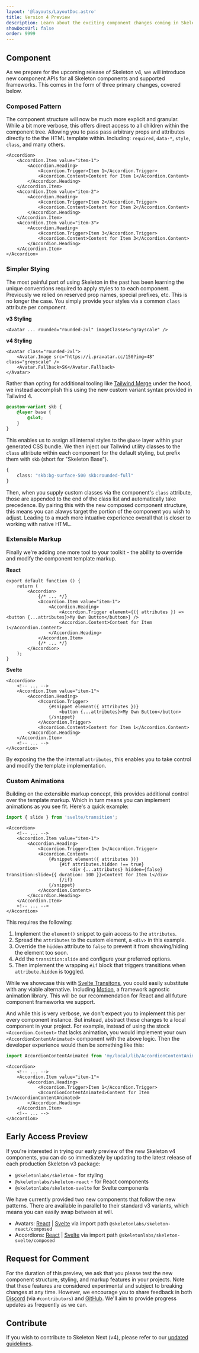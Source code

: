 ```yaml
---
layout: '@layouts/LayoutDoc.astro'
title: Version 4 Preview
description: Learn about the exciting component changes coming in Skeleton v4.
showDocsUrl: false
order: 9999
---
```



## Component

As we prepare for the upcoming release of Skeleton v4, we will introduce new component APIs for all Skeleton components and supported frameworks. This comes in the form of three primary changes, covered below.

### Composed Pattern

The component structure will now be much more explicit and granular. While a bit more verbose, this offers direct access to all children within the component tree. Allowing you to pass pass arbitrary props and attributes directly to the the HTML template within. Including: `required`, `data-*`, `style`, `class`, and many others.

```svelte
<Accordion>
	<Accordion.Item value="item-1">
		<Accordion.Heading>
			<Accordion.Trigger>Item 1</Accordion.Trigger>
			<Accordion.Content>Content for Item 1</Accordion.Content>
		</Accordion.Heading>
	</Accordion.Item>
	<Accordion.Item value="item-2">
		<Accordion.Heading>
			<Accordion.Trigger>Item 2</Accordion.Trigger>
			<Accordion.Content>Content for Item 2</Accordion.Content>
		</Accordion.Heading>
	</Accordion.Item>
	<Accordion.Item value="item-3">
		<Accordion.Heading>
			<Accordion.Trigger>Item 3</Accordion.Trigger>
			<Accordion.Content>Content for Item 3</Accordion.Content>
		</Accordion.Heading>
	</Accordion.Item>
</Accordion>
```

### Simpler Stying

The most painful part of using Skeleton in the past has been learning the unique conventions required to apply styles to to each component. Previously we relied on reserved prop names, special prefixes, etc. This is no longer the case. You simply provide your styles via a common `class` attribute per component.

**v3 Styling**

```svelte
<Avatar ... rounded="rounded-2xl" imageClasses="grayscale" />
```

**v4 Styling**

```svelte
<Avatar class="rounded-2xl">
	<Avatar.Image src="https://i.pravatar.cc/150?img=48" class="greyscale" />
	<Avatar.Fallback>SK</Avatar.Fallback>
</Avatar>
```

Rather than opting for additional tooling like [Tailwind Merge](https://github.com/dcastil/tailwind-merge) under the hood, we instead accomplish this using the new custom variant syntax provided in Tailwind 4.

```css
@custom-variant skb {
	@layer base {
		@slot;
	}
}
```

This enables us to assign all internal styles to the `@base` layer within your generated CSS bundle. We then inject our Tailwind utility classes to the `class` attribute within each component for the default styling, but prefix them with `skb` (short for "Skeleton Base").

```ts
{
	class: "skb:bg-surface-500 skb:rounded-full"
}
```

Then, when you supply custom classes via the component's `class` attribute, those are appended to the end of the class list and automatically take precedence. By pairing this with the new composed component structure, this means you can alawys target the portion of the component you wish to adjust. Leading to a much more intuative experience overall that is closer to working with native HTML.

### Extensible Markup

Finally we're adding one more tool to your toolkit - the ability to override and modify the component template markup.

**React**

```tsx
export default function () {
	return (
		<Accordion>
			{/* ... */}
			<Accordion.Item value="item-1">
				<Accordion.Heading>
					<Accordion.Trigger element={({ attributes }) => <button {...attributes}>My Own Button</button>} />
					<Accordion.Content>Content for Item 1</Accordion.Content>
				</Accordion.Heading>
			</Accordion.Item>
			{/* ... */}
		</Accordion>
	);
}
```

**Svelte**

```svelte
<Accordion>
	<!-- ... -->
	<Accordion.Item value="item-1">
		<Accordion.Heading>
			<Accordion.Trigger>
				{#snippet element({ attributes })}
					<button {...attributes}>My Own Button</button>
				{/snippet}
			</Accordion.Trigger>
			<Accordion.Content>Content for Item 1</Accordion.Content>
		</Accordion.Heading>
	</Accordion.Item>
	<!-- ... -->
</Accordion>
```

By exposing the the the internal `attributes`, this enables you to take control and modify the template implementation.

### Custom Animations

Building on the extensible markup concept, this provides additional control over the template markup. Which in turn means you can implement animations as you see fit. Here's a quick example:

```ts
import { slide } from 'svelte/transition';
```

```svelte
<Accordion>
	<!-- ... -->
	<Accordion.Item value="item-1">
		<Accordion.Heading>
			<Accordion.Trigger>Item 1</Accordion.Trigger>
			<Accordion.Content>
				{#snippet element({ attributes })}
					{#if attributes.hidden !== true}
						<div {...attributes} hidden={false} transition:slide={{ duration: 100 }}>Content for Item 1</div>
					{/if}
				{/snippet}
			</Accordion.Content>
		</Accordion.Heading>
	</Accordion.Item>
	<!-- ... -->
</Accordion>
```

This requires the following:

1. Implement the `element()` snippet to gain access to the `attributes`.
2. Spread the `attributes` to the custom element, a `<div>` in this example.
3. Override the `hidden` attribute to `false` to prevent it from showing/hiding the element too soon.
4. Add the `transition:slide` and configure your preferred options.
5. Then implement the wrapping `#if` block that triggers transitions when `attribute.hidden` is toggled.

While we showcase this with [Svelte Transitons](https://svelte.dev/docs/svelte/transition), you could easily substitute with any viable alternative. Including [Motion](https://motion.dev/), a framework agnostic animation library. This will be our recommendation for React and all future component frameworks we support.

And while this is very verbose, we don't expect you to implement this per every component instance. But instead, abstract these changes to a local component in your project. For example, instead of using the stock `<Accordion.Content>` that lacks animation, you would implement your own `<AccordionContentAnimated>` component with the above logic. Then the developer experience would then be something like this:

```ts
import AccordionContentAnimated from 'my/local/lib/AccordionContentAnimated.svelte';
```

```svelte
<Accordion>
	<!-- ... -->
	<Accordion.Item value="item-1">
		<Accordion.Heading>
			<Accordion.Trigger>Item 1</Accordion.Trigger>
			<AccordionContentAnimated>Content for Item 1</AccordionContentAnimated>
		</Accordion.Heading>
	</Accordion.Item>
	<!-- ... -->
</Accordion>
```

## Early Access Preview

If you're interested in trying our early preview of the new Skeleton v4 components, you can do so immediately by updating to the latest release of each production Skeleton v3 package:

- `@skeletonlabs/skeleton` - for styling
- `@skeletonlabs/skeleton-react` - for React components
- `@skeletonlabs/skeleton-svelte` for Svelte components

We have currently provided two new components that follow the new patterns. There are available in parallel to their standard v3 variants, which means you can easily swap between at will.

- Avatars: [React](/docs/components-composed/avatar/react) | [Svelte](/docs/components-composed/avatar/svelte) via import path `@skeletonlabs/skeleton-react/composed`
- Accordions: [React](/docs/components-composed/accordion/react) | [Svelte](/docs/components-composed/accordion/svelte) via import path `@skeletonlabs/skeleton-svelte/composed`

## Request for Comment

For the duration of this preview, we ask that you please test the new component structure, styling, and markup features in your projects. Note that these features are considered experimental and subject to breaking changes at any time. However, we encourage you to share feedback in both [Discord](https://discord.com/invite/EXqV7W8MtY) (via `#contributors`) and [GitHub](https://github.com/skeletonlabs/skeleton). We'll aim to provide progress updates as frequently as we can.

## Contribute

If you wish to contribute to Skeleton Next (v4), please refer to our [updated guidelines](https://next.skeleton.dev/docs/resources/contribute).
